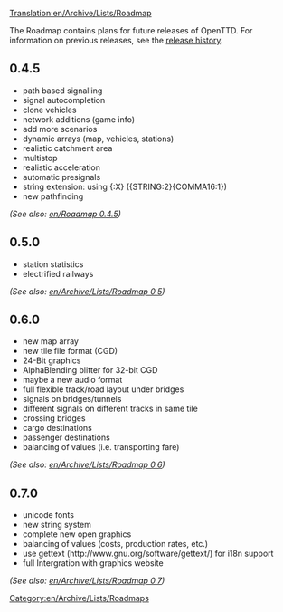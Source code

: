 [[Translation:en/Archive/Lists/Roadmap]]
[[Category:en/Archive/Lists/Roadmaps]]

The Roadmap contains plans for future releases of OpenTTD. For information on previous releases, see the [[en/Archive/OpenTTD/Main Page|release history]].

==0.4.5==
*path based signalling
*signal autocompletion
*clone vehicles
*network additions (game info)
*add more scenarios
*dynamic arrays (map, vehicles, stations)
*realistic catchment area
*multistop
*realistic acceleration
*automatic presignals
*string extension: using {:X} ({STRING:2}{COMMA16:1})
*new pathfinding
''(See also: [[en/Roadmap 0.4.5]])''

==0.5.0==
*station statistics
*electrified railways
''(See also: [[en/Archive/Lists/Roadmap 0.5]])''

==0.6.0==
*new map array
*new tile file format (CGD)
*24-Bit graphics
*AlphaBlending blitter for 32-bit CGD
*maybe a new audio format
*full flexible track/road layout under bridges
*signals on bridges/tunnels
*different signals on different tracks in same tile
*crossing bridges
*cargo destinations
*passenger destinations
*balancing of values (i.e. transporting fare)
''(See also: [[en/Archive/Lists/Roadmap 0.6]])''

==0.7.0==
*unicode fonts
*new string system
*complete new open graphics
*balancing of values (costs, production rates, etc.)
*use gettext (http://www.gnu.org/software/gettext/) for i18n support
*full Intergration with graphics website
''(See also: [[en/Archive/Lists/Roadmap 0.7]])''